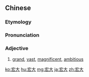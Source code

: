 ==Chinese==
{{zh-forms}}

===Etymology===
{{rfe|lang=zh}}

===Pronunciation===
{{zh-pron
|m=hóngdà
|cat=a
}}

===Adjective===
{{zh-adj}}

# [[grand]], [[vast]], [[magnificent]], [[ambitious]]

[[ko:宏大]]
[[hu:宏大]]
[[mg:宏大]]
[[ja:宏大]]
[[zh:宏大]]